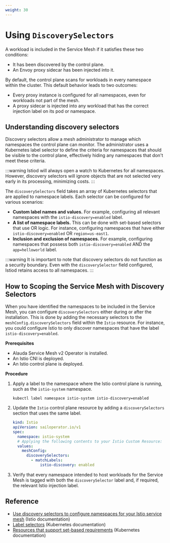 ```yaml
---
weight: 30
---
```


# Using `DiscoverySelectors`

A workload is included in the Service Mesh if it satisfies these two conditions:

  - It has been discovered by the control plane.
  - An Envoy proxy sidecar has been injected into it.

By default, the control plane scans for workloads in every namespace within the cluster. This default behavior leads to two outcomes:

  - Every proxy instance is configured for all namespaces, even for workloads not part of the mesh.
  - A proxy sidecar is injected into any workload that has the correct injection label on its pod or namespace.

## Understanding discovery selectors

Discovery selectors allow a mesh administrator to manage which namespaces the control plane can monitor. The administrator uses a Kubernetes label selector to define the criteria for namespaces that should be visible to the control plane, effectively hiding any namespaces that don't meet these criteria.

:::warning
Istiod will always open a watch to Kubernetes for all namespaces. However, discovery selectors will ignore objects that are not selected very early in its processing, minimizing costs.
:::

The `discoverySelectors` field takes an array of Kubernetes selectors that are applied to namespace labels. Each selector can be configured for various scenarios:

  - **Custom label names and values.** For example, configuring all relevant namespaces with the `istio-discovery=enabled` label.
  - **A list of namespace labels.** This can be done with set-based selectors that use OR logic. For instance, configuring namespaces that have either `istio-discovery=enabled` OR `region=us-east1`.
  - **Inclusion and exclusion of namespaces.** For example, configuring namespaces that possess both `istio-discovery=enabled` AND the `app=helloworld` label.

:::warning
It is important to note that discovery selectors do not function as a security boundary. Even with the `discoverySelector` field configured, Istiod retains access to all namespaces.
:::

## How to Scoping the Service Mesh with Discovery Selectors

When you have identified the namespaces to be included in the Service Mesh, you can configure `discoverySelectors` either during or after the installation. This is done by adding the necessary selectors to the `meshConfig.discoverySelectors` field within the `Istio` resource. For instance, you could configure Istio to only discover namespaces that have the label `istio-discovery=enabled`.

**Prerequisites**

  - Alauda Service Mesh v2 Operator is installed.
  - An Istio CNI is deployed.
  - An Istio control plane is deployed.

**Procedure**

1.  Apply a label to the namespace where the Istio control plane is running, such as the `istio-system` namespace.

    ```shell
    kubectl label namespace istio-system istio-discovery=enabled
    ```

2.  Update the `Istio` control plane resource by adding a `discoverySelectors` section that uses the same label.

    ```yaml
    kind: Istio
    apiVersion: sailoperator.io/v1
    spec:
      namespace: istio-system
      # Applying the following contents to your Istio Custom Resource:
      values:
        meshConfig:
          discoverySelectors:
            - matchLabels:
                istio-discovery: enabled
    ```

3.  Verify that every namespace intended to host workloads for the Service Mesh is tagged with both the `discoverySelector` label and, if required, the relevant Istio injection label.

## Reference

- [Use discovery selectors to configure namespaces for your Istio service mesh](https://istio.io/latest/blog/2021/discovery-selectors/) (Istio documentation)
- [Label selectors](https://kubernetes.io/docs/concepts/overview/working-with-objects/labels/#label-selectors) (Kubernetes documentation)
- [Resources that support set-based requirements](https://kubernetes.io/docs/concepts/overview/working-with-objects/labels/#resources-that-support-set-based-requirements) (Kubernetes documentation)